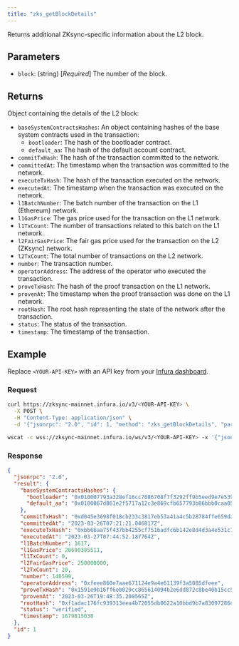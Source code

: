 ```yaml
---
title: "zks_getBlockDetails"
---
```



Returns additional ZKsync-specific information about the L2 block.

## Parameters

- `block`: (string) [_Required_] The number of the block.

## Returns

Object containing the details of the L2 block:

- `baseSystemContractsHashes`: An object containing hashes of the base system contracts used in the transaction:
    - `bootloader`: The hash of the bootloader contract.
    - `default_aa`: The hash of the default account contract.
- `commitTxHash`: The hash of the transaction committed to the network.
- `committedAt`: The timestamp when the transaction was committed to the network.
- `executeTxHash`: The hash of the transaction executed on the network.
- `executedAt`: The timestamp when the transaction was executed on the network.
- `l1BatchNumber`: The batch number of the transaction on the L1 (Ethereum) network.
- `l1GasPrice`: The gas price used for the transaction on the L1 network.
- `l1TxCount`: The number of transactions related to this batch on the L1 network.
- `l2FairGasPrice`: The fair gas price used for the transaction on the L2 (ZKsync) network.
- `l2TxCount`: The total number of transactions on the L2 network.
- `number`: The transaction number.
- `operatorAddress`: The address of the operator who executed the transaction.
- `proveTxHash`: The hash of the proof transaction on the L1 network.
- `provenAt`: The timestamp when the proof transaction was done on the L1 network.
- `rootHash`: The root hash representing the state of the network after the transaction.
- `status`: The status of the transaction.
- `timestamp`: The timestamp of the transaction.


## Example

Replace `<YOUR-API-KEY>` with an API key from your [Infura dashboard](https://infura.io/dashboard).

### Request

<Tabs>
  <TabItem value="curl">

  ```bash
  curl https://zksync-mainnet.infura.io/v3/<YOUR-API-KEY> \
    -X POST \
    -H "Content-Type: application/json" \
    -d '{"jsonrpc": "2.0", "id": 1, "method": "zks_getBlockDetails", "params": [ 140599 ]}'
  ```
  </TabItem>
  <TabItem value="WSS">

```bash
wscat -c wss://zksync-mainnet.infura.io/ws/v3/<YOUR-API-KEY> -x '{"jsonrpc": "2.0", "id": 1, "method": "zks_getBlockDetails", "params": [ 140599 ]}'
```

  </TabItem>
</Tabs>

### Response

<Tabs>
  <TabItem value="JSON">

  ```json
  {
    "jsonrpc": "2.0",
    "result": {
      "baseSystemContractsHashes": {
        "bootloader": "0x010007793a328ef16cc7086708f7f3292ff9b5eed9e7e539c184228f461bf4ef",
        "default_aa": "0x0100067d861e2f5717a12c3e869cfb657793b86bbb0caa05cc1421f16c5217bc"
      },
      "commitTxHash": "0xd045e3698f018cb233c3817eb53a41a4c5b28784ffe659da246aa33bda34350c",
      "committedAt": "2023-03-26T07:21:21.046817Z",
      "executeTxHash": "0xbb66aa75f437bb4255cf751badfc6b142e8d4d3a4e531c7b2e737a22870ff19e",
      "executedAt": "2023-03-27T07:44:52.187764Z",
      "l1BatchNumber": 1617,
      "l1GasPrice": 20690385511,
      "l1TxCount": 0,
      "l2FairGasPrice": 250000000,
      "l2TxCount": 20,
      "number": 140599,
      "operatorAddress": "0xfeee860e7aae671124e9a4e61139f3a5085dfeee",
      "proveTxHash": "0x1591e9b16ff6eb029cc865614094b2e6dd872c8be40b15cc56164941ed723a1a",
      "provenAt": "2023-03-26T19:48:35.200565Z",
      "rootHash": "0xf1adac176fc939313eea4b72055db0622a10bbd9b7a83097286e84e471d2e7df",
      "status": "verified",
      "timestamp": 1679815038
    },
    "id": 1
  }
  ```

  </TabItem>
</Tabs>